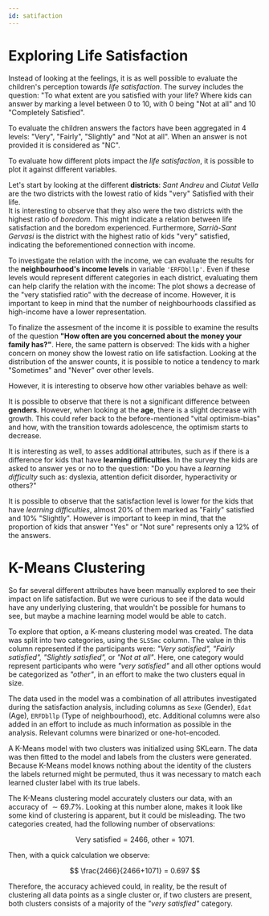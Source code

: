 ```yaml
---
id: satifaction
---
```



# Exploring Life Satisfaction

Instead of looking at the feelings, it is as well possible to evaluate the children's perception towards _life satisfaction_. 
The survey includes the question: "To what extent are you satisfied with your life? 
Where kids can answer by marking a level between 0 to 10, with 0 being "Not at all" and 10 "Completely Satisfied". 

To evaluate the children answers the factors have been aggregated in 4 levels: "Very", "Fairly", "Slightly" and "Not at all". 
When an answer is not provided it is considered as "NC".

To evaluate how different plots impact the _life satisfaction_, it is possible to plot it against different variables. 

<Bar />

Let's start by looking at the different **districts**: _Sant Andreu_ and _Ciutat Vella_ are the two districts with the lowest ratio of kids "very" Satisfied with their life.  
It is interesting to observe that they also were the two districts with the highest ratio of _boredom_. 
This might indicate a relation between life satisfaction and the boredom experienced. 
Furthermore, _Sarrià-Sant Gervasi_ is the district with the highest ratio of kids "very" satisfied, indicating the beforementioned connection with income. 

To investigate the relation with the income, we can evaluate the results for the **neighbourhood's income levels** in variable `'ERFDbllp'`. 
Even if these levels would represent different categories in each district, evaluating them can help clarify the relation with the income:
The plot shows a decrease of the "very statisfied ratio" with the decrease of income. However, it is important to keep in mind that the number of  neighbourhoods classified as high-income have a lower representation.

To finalize the assesment of the income it is possible to examine the results of the question **"How often are you concerned about the money your family has?"**. Here, the same pattern is observed: The kids with a higher concern on money show the lowest ratio on life satisfaction. 
Looking at the distribution of the answer counts, it is possible to notice a tendency to mark "Sometimes" and "Never" over other levels.


However, it is interesting to observe how other variables behave as well:

<Overview />

It is possible to observe that there is not a significant difference between **genders**.  However, when looking at the **age**, there is a slight decrease with growth. This could refer back to the before-mentioned "vital optimism-bias" and how, with the transition towards adolescence, the optimism starts to decrease.

It is interesting as well, to asses additional attributes, such as if there is a difference for kids that have **learning difficulties**. 
In the survey the kids are asked to answer yes or no to the question: "Do you have a _learning difficulty_ such as: dyslexia, attention deficit disorder, hyperactivity or others?" 

It is possible to observe that the satisfaction level is lower for the kids that have _learning difficulties_, 
almost 20% of them marked as "Fairly" satisfied and 10% "Slightly". 
However is important to keep in mind, that the proportion of kids that answer "Yes" or "Not sure" represents only a 12% of the answers. 

# K-Means Clustering

So far several different attributes have been manually explored to see their impact on life satisfaction.
But we were curious to see if the data would have any underlying clustering, that wouldn't be possible for humans to see,
but maybe a machine learning model would be able to catch.

To explore that option, a K-means clustering model was created. The data was split into two categories, using the `SLSSmc` column.
The value in this column represented if the participants were: _"Very satisfied", "Fairly satisfied", "Slightly satisfied",_ or _"Not at all"_.
Here, one category would represent participants who were _"very satisfied"_ and all other options would be categorized as _"other"_,
in an effort to make the two clusters equal in size.

The data used in the model was a combination of all attributes investigated during the satisfaction analysis,
including columns as `Sexe` (Gender), `Edat` (Age), `ERFDbllp` (Type of neighbourhood), etc.
Additional columns were also added in an effort to include as much information as possible in the analysis.
Relevant columns were binarized or one-hot-encoded.

A K-Means model with two clusters was initialized using SKLearn. The data was then fitted to the model and labels from the clusters were generated.
Because K-Means model knows nothing about the identity of the clusters the labels returned might be permuted, thus it was necessary to match each learned cluster label with its true labels.

The K-Means clustering model accurately clusters our data, with an accuracy of $\sim 69.7\%$.
Looking at this number alone, makes it look like some kind of clustering is apparent, but it could be misleading.
The two categories created, had the following number of observations:

$$
\text{Very satisfied} = 2466,\ \text{other} = 1071.
$$

Then, with a quick calculation we observe:

$$ 
\frac{2466}{2466+1071} = 0.697
$$

Therefore, the accuracy achieved could, in reality, be the result of clustering all data points as a single cluster or, if two clusters are present,
both clusters consists of a majority of the _"very satisfied"_ category.
